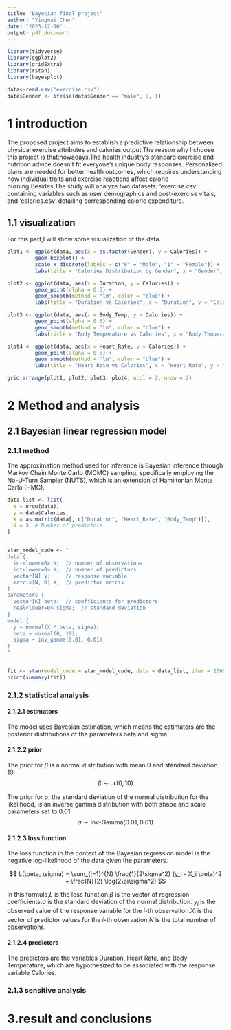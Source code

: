 ```yaml
---
title: "Bayesian final project"
author: "Yingmai Chen"
date: "2023-12-10"
output: pdf_document
---
```


```r
library(tidyverse)
library(ggplot2)
library(gridExtra)
library(rstan)
library(bayesplot)
```

```r
data<-read.csv("exercise.csv")
data$Gender <- ifelse(data$Gender == "male", 0, 1)
```

# 1 introduction

The proposed project aims to establish a predictive relationship between physical exercise attributes and calories output.The reason why I choose this project is that:nowadays,The health industry's standard exercise and nutrition advice doesn't fit everyone's unique body responses. Personalized plans are needed for better health outcomes, which requires understanding how individual traits and exercise reactions affect calorie burning.Besides,The study will analyze two datasets: 'exercise.csv' containing variables such as user demographics and post-exercise vitals, and 'calories.csv' detailing corresponding caloric expenditure.

## 1.1 visualization

For this part,I will show some visualization of the data.

```r
plot1 <- ggplot(data, aes(x = as.factor(Gender), y = Calories)) +
         geom_boxplot() +
         scale_x_discrete(labels = c("0" = "Male", "1" = "Female")) +
         labs(title = "Calories Distribution by Gender", x = "Gender", y = "Calories")

plot2 <- ggplot(data, aes(x = Duration, y = Calories)) +
         geom_point(alpha = 0.5) +
         geom_smooth(method = "lm", color = "blue") +
         labs(title = "Duration vs Calories", x = "Duration", y = "Calories")

plot3 <- ggplot(data, aes(x = Body_Temp, y = Calories)) +
         geom_point(alpha = 0.5) +
         geom_smooth(method = "lm", color = "blue") +
         labs(title = "Body Temperature vs Calories", x = "Body Temperature", y = "Calories")

plot4 <- ggplot(data, aes(x = Heart_Rate, y = Calories)) +
         geom_point(alpha = 0.5) +
         geom_smooth(method = "lm", color = "blue") +
         labs(title = "Heart Rate vs Calories", x = "Heart Rate", y = "Calories")

grid.arrange(plot1, plot2, plot3, plot4, ncol = 2, nrow = 2)

```

# 2 Method and analysis

## 2.1 Bayesian linear regression model

### 2.1.1 method

The approximation method used for inference is Bayesian inference through Markov Chain Monte Carlo (MCMC) sampling, specifically employing the No-U-Turn Sampler (NUTS), which is an extension of Hamiltonian Monte Carlo (HMC).

```r

data_list <- list(
  N = nrow(data),
  y = data$Calories,
  X = as.matrix(data[, c("Duration", "Heart_Rate", "Body_Temp")]),
  K = 3  # Number of predictors
)


stan_model_code <- "
data {
  int<lower=0> N;  // number of observations
  int<lower=0> K;  // number of predictors
  vector[N] y;     // response variable
  matrix[N, K] X;  // predictor matrix
}
parameters {
  vector[K] beta;  // coefficients for predictors
  real<lower=0> sigma;  // standard deviation
}
model {
  y ~ normal(X * beta, sigma);
  beta ~ normal(0, 10);
  sigma ~ inv_gamma(0.01, 0.01);
}
"


fit <- stan(model_code = stan_model_code, data = data_list, iter = 2000, chains = 4)
print(summary(fit))
```

### 2.1.2 statistical analysis

#### 2.1.2.1 estimators

The model uses Bayesian estimation, which means the estimators are the posterior distributions of the parameters beta and sigma.

#### 2.1.2.2 prior

The prior for $\beta$ is a normal distribution with mean 0 and standard deviation 10: $$
\beta \sim \mathcal{N}(0, 10)
$$

The prior for $\sigma$, the standard deviation of the normal distribution for the likelihood, is an inverse gamma distribution with both shape and scale parameters set to 0.01: $$
\sigma \sim \text{Inv-Gamma}(0.01, 0.01)
$$

#### 2.1.2.3 loss function

The loss function in the context of the Bayesian regression model is the negative log-likelihood of the data given the parameters.

$$
L(\beta, \sigma) = \sum_{i=1}^{N} \frac{1}{2\sigma^2} (y_i - X_i \beta)^2 + \frac{N}{2} \log(2\pi\sigma^2)
$$

In this formula,$L$ is the loss function.$\beta$ is the vector of regression coefficients.$\sigma$ is the standard deviation of the normal distribution.
$y_i$ is the observed value of the response variable for the $i$-th observation.$X_i$ is the vector of predictor values for the $i$-th observation.$N$ is the total number of observations.

#### 2.1.2.4 predictors

The predictors are the variables Duration, Heart Rate, and Body Temperature, which are hypothesized to be associated with the response variable Calories.

### 2.1.3 sensitive analysis


# 3.result and conclusions
